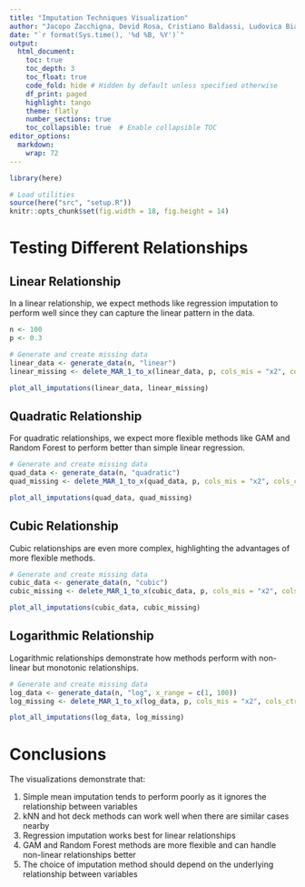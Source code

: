 ```yaml
---
title: "Imputation Techniques Visualization"
author: "Jacopo Zacchigna, Devid Rosa, Cristiano Baldassi, Ludovica Bianchi"
date: "`r format(Sys.time(), '%d %B, %Y')`"
output:
  html_document:
    toc: true
    toc_depth: 3
    toc_float: true
    code_fold: hide # Hidden by default unless specified otherwise
    df_print: paged
    highlight: tango
    theme: flatly
    number_sections: true
    toc_collapsible: true  # Enable collapsible TOC
editor_options:
  markdown:
    wrap: 72
---
```


```r
library(here)

# Load utilities
source(here("src", "setup.R"))
knitr::opts_chunk$set(fig.width = 18, fig.height = 14)
```

# Testing Different Relationships

## Linear Relationship

In a linear relationship, we expect methods like regression imputation to perform well since they can capture the linear pattern in the data.

```r
n <- 100
p <- 0.3

# Generate and create missing data
linear_data <- generate_data(n, "linear")
linear_missing <- delete_MAR_1_to_x(linear_data, p, cols_mis = "x2", cols_ctrl = "x1", x = 10)

plot_all_imputations(linear_data, linear_missing)
```

## Quadratic Relationship

For quadratic relationships, we expect more flexible methods like GAM and Random Forest to perform better than simple linear regression.

```r
# Generate and create missing data
quad_data <- generate_data(n, "quadratic")
quad_missing <- delete_MAR_1_to_x(quad_data, p, cols_mis = "x2", cols_ctrl = "x1", x = 10)

plot_all_imputations(quad_data, quad_missing)
```

## Cubic Relationship

Cubic relationships are even more complex, highlighting the advantages of more flexible methods.

```r
# Generate and create missing data
cubic_data <- generate_data(n, "cubic")
cubic_missing <- delete_MAR_1_to_x(cubic_data, p, cols_mis = "x2", cols_ctrl = "x1", x = 10)

plot_all_imputations(cubic_data, cubic_missing)
```

## Logarithmic Relationship

Logarithmic relationships demonstrate how methods perform with non-linear but monotonic relationships.

```r
# Generate and create missing data
log_data <- generate_data(n, "log", x_range = c(1, 100))
log_missing <- delete_MAR_1_to_x(log_data, p, cols_mis = "x2", cols_ctrl = "x1", x = 10)

plot_all_imputations(log_data, log_missing)
```

# Conclusions

The visualizations demonstrate that:

1. Simple mean imputation tends to perform poorly as it ignores the relationship between variables
2. kNN and hot deck methods can work well when there are similar cases nearby
3. Regression imputation works best for linear relationships
4. GAM and Random Forest methods are more flexible and can handle non-linear relationships better
5. The choice of imputation method should depend on the underlying relationship between variables